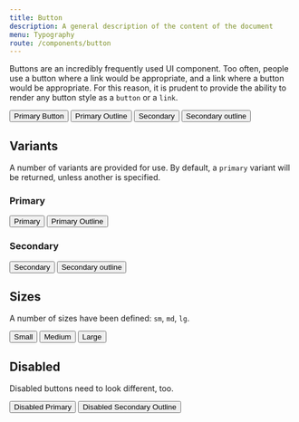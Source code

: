 ```yaml
---
title: Button
description: A general description of the content of the document
menu: Typography
route: /components/button
---
```



Buttons are an incredibly frequently used UI component. Too often, people use
a button where a link would be appropriate, and a link where a button would be
appropriate. For this reason, it is prudent to provide the ability to render any
button style as a `button` or a `link`.

<Flex spacing={1}>
  <Button>
    Primary Button
  </Button>
  
  <Button isOutline>
      Primary Outline
    </Button>
  
  <Button variant="secondary">
    Secondary
  </Button>
  
  <Button variant="secondary" isOutline>
    Secondary outline
  </Button>
</Flex>

<PropsTable component={Button} />

## Variants

A number of variants are provided for use. By default, a `primary` variant will
be returned, unless another is specified.

### Primary

<Flex spacing={1}>
  <Button>
    Primary
  </Button>
  <Button isOutline>
    Primary Outline
  </Button>
</Flex>

### Secondary

<Flex spacing={1}>
  <Button variant="secondary">
    Secondary
  </Button>
  <Button variant="secondary" isOutline>
    Secondary outline
  </Button>
</Flex>

## Sizes

A number of sizes have been defined: `sm`, `md`, `lg`.

<Flex spacing={1}>  
  <Button size="sm">
    Small
  </Button>

  <Button size="md">
    Medium
  </Button>

  <Button size="lg">
    Large
  </Button>
</Flex>

## Disabled

Disabled buttons need to look different, too.

<Flex spacing={1}>
  <Button size="md" isDisabled>
    Disabled Primary
  </Button>

  <Button size="md" variant="secondary" isDisabled isOutline>
    Disabled Secondary Outline
  </Button>
</Flex>